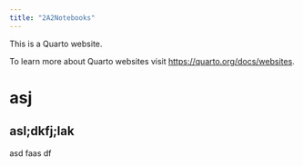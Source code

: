 ```yaml
---
title: "2A2Notebooks"
---
```


This is a Quarto website.

To learn more about Quarto websites visit <https://quarto.org/docs/websites>.

# asj

## asl;dkfj;lak


asd faas df